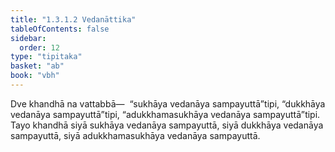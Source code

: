 ```yaml
---
title: "1.3.1.2 Vedanāttika"
tableOfContents: false
sidebar:
  order: 12
type: "tipitaka"
basket: "ab"
book: "vbh"
---
```



<DynamicBreadcrumb />

<Paragraph number="501" book="vbh">
Dve khandhā na vattabbā—  “sukhāya vedanāya sampayuttā”tipi, “dukkhāya vedanāya sampayuttā”tipi, “adukkhamasukhāya vedanāya sampayuttā”tipi. Tayo khandhā siyā sukhāya vedanāya sampayuttā, siyā dukkhāya vedanāya sampayuttā, siyā adukkhamasukhāya vedanāya sampayuttā.
</Paragraph>